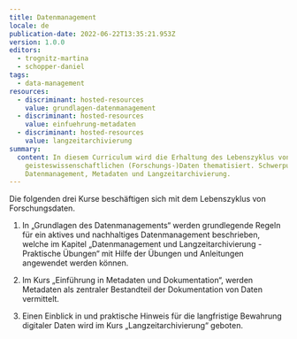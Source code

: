 ```yaml
---
title: Datenmanagement
locale: de
publication-date: 2022-06-22T13:35:21.953Z
version: 1.0.0
editors:
  - trognitz-martina
  - schopper-daniel
tags:
  - data-management
resources:
  - discriminant: hosted-resources
    value: grundlagen-datenmanagement
  - discriminant: hosted-resources
    value: einfuehrung-metadaten
  - discriminant: hosted-resources
    value: langzeitarchivierung
summary:
  content: In diesem Curriculum wird die Erhaltung des Lebenszyklus von
    geisteswissenschaftlichen (Forschungs-)Daten thematisiert. Schwerpunkte sind
    Datenmanagement, Metadaten und Langzeitarchivierung.
---
```

Die folgenden drei Kurse beschäftigen sich mit dem Lebenszyklus von Forschungsdaten.

1. In „Grundlagen des Datenmanagements“ werden grundlegende Regeln für ein aktives und nachhaltiges Datenmanagement beschrieben, welche im Kapitel „Datenmanagement und Langzeitarchivierung - Praktische Übungen“ mit Hilfe der Übungen und Anleitungen angewendet werden können.

2. Im Kurs „Einführung in Metadaten und Dokumentation“, werden Metadaten als zentraler Bestandteil der Dokumentation von Daten vermittelt.

3. Einen Einblick in und praktische Hinweis für die langfristige Bewahrung digitaler Daten wird im Kurs „Langzeitarchivierung“ geboten.
